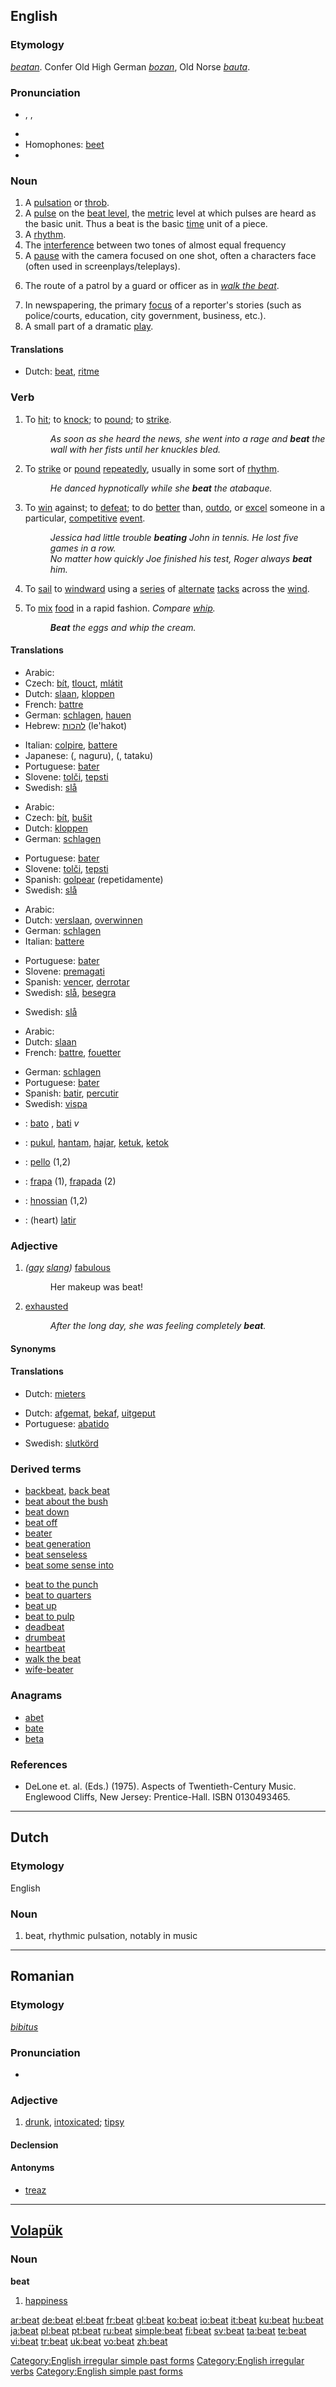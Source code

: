 {{wikipedia|dab=beat}}
==English==

===Etymology===
{{etyl|ang}} ''[[beatan]]''. Confer Old High German ''[[bozan]]'', Old Norse ''[[bauta]]''.

===Pronunciation===
* {{enPR|bēt}}, {{IPA|/biːt/}}, {{SAMPA|/bi:t/}}
* {{audio|en-us-beat.ogg|Audio (US)}}
* Homophones: [[beet]]
* {{rhymes|iːt}}

===Noun===
{{en-noun}}

# A [[pulsation]] or [[throb]].
# A [[pulse]] on the [[beat level]], the [[metric]] level at which pulses are heard as the basic unit.  Thus a beat is the basic [[time]] unit of a piece.
# A [[rhythm]].
# The [[interference]] between two tones of almost equal frequency
# A [[pause]] with the camera focused on one shot, often a characters face (often used in screenplays/teleplays).
# {{law enforcement}} The route of a patrol by a guard or officer as in ''[[walk the beat]]''.
# In newspapering, the primary [[focus]] of a reporter's stories (such as police/courts, education, city government, business, etc.).
# A small part of a dramatic [[play]].

====Translations====
{{trans-top|rhythm}}
* Dutch: [[beat]], [[ritme]] {{n}}
{{trans-mid}}
{{trans-bottom}}

===Verb===
{{en-verb|beats|beating|beat|beaten}}

# To [[hit]]; to [[knock]]; to [[pound]]; to [[strike]].
#: ''As soon as she heard the news, she went into a rage and '''beat''' the wall with her fists until her knuckles bled.''
# To [[strike]] or [[pound]] [[repeatedly]], usually in some sort of [[rhythm]].
#: ''He danced hypnotically while she '''beat''' the atabaque.''
# To [[win]] against; to [[defeat]]; to do [[better]] than, [[outdo]], or [[excel]] someone in a particular, [[competitive]] [[event]].
#: ''Jessica had little trouble '''beating''' John in tennis.  He lost five games in a row.''
#: ''No matter how quickly Joe finished his test, Roger always '''beat''' him.''
# {{context|intransitive|nautical}} To [[sail]] to [[windward]] using a [[series]] of [[alternate]] [[tack]]s across the [[wind]].
# To [[mix]] [[food]] in a rapid fashion. ''Compare [[whip]].''
#: '''''Beat''' the eggs and whip the cream.''

====Translations====
{{trans-top|to hit, to knock, to pound, to strike}}
* Arabic: {{Arab|[[يضرب]]}}
* Czech: [[bít]], [[tlouct]], [[mlátit]]
* Dutch: [[slaan]], [[kloppen]]
* French: [[battre]]
* German: [[schlagen]], [[hauen]]
* Hebrew: [[להכות]] (le'hakot)
{{trans-mid}}
* Italian: [[colpire]], [[battere]]
* Japanese: {{Jpan|[[殴る]]}} ({{Jpan|[[なぐる]]}}, naguru), {{Jpan|[[叩く]]}} ({{Jpan|[[たたく]]}}, tataku)
* Portuguese: [[bater]]
* Slovene: [[tolči]], [[tepsti]]
* Swedish: [[slå]]
{{trans-bottom}}

{{trans-top|to strike or pound repeatedly}}
* Arabic: {{Arab|[[يضرب]]}}
* Czech: [[bít]], [[bušit]]
* Dutch: [[kloppen]]
* German: [[schlagen]]
{{trans-mid}}
* Portuguese: [[bater]]
* Slovene: [[tolči]], [[tepsti]]
* Spanish: [[golpear]] (repetidamente)
* Swedish: [[slå]]
{{trans-bottom}}

{{trans-top|to win against}}
* Arabic: {{Arab|[[ينتصر]]}}
* Dutch: [[verslaan]], [[overwinnen]]
* German: [[schlagen]]
* Italian: [[battere]]
{{trans-mid}}
* Portuguese: [[bater]]
* Slovene: [[premagati]]
* Spanish: [[vencer]], [[derrotar]]
* Swedish: [[slå]], [[besegra]]
{{trans-bottom}}

{{trans-top|nautical}}
* Swedish: [[slå]]
{{trans-mid}}
{{trans-bottom}}

{{trans-top|to whip}}
* Arabic: {{Arab|[[يخفق]]}}
* Dutch: [[slaan]]
* French: [[battre]], [[fouetter]]
{{trans-mid}}
* German: [[schlagen]]
* Portuguese: [[bater]]
* Spanish: [[batir]], [[percutir]]
* Swedish: [[vispa]]
{{trans-bottom}}

{{checktrans-top}}
* {{ttbc|Esperanto}}: [[bato]] {{n}}, [[bati]] ''v''
* {{ttbc|Indonesian}}: [[pukul]], [[hantam]], [[hajar]], [[ketuk]], [[ketok]]
{{trans-mid}}
* {{ttbc|Latin}}: [[pello]] (1,2)
* {{ttbc|Novial}}: [[frapa]] (1), [[frapada]] (2)
* {{ttbc|Old English}}: [[hnossian]] (1,2)
* {{ttbc|Spanish}}: (heart) [[latir]]
{{trans-bottom}}

===Adjective===
{{en-adj-more}}

# ''([[gay]] [[slang]])'' [[fabulous]]
#: Her makeup was beat!
# [[exhausted]]
#: ''After the long day, she was feeling completely '''beat'''.''

====Synonyms====
{{ws_refer|tired|exhausted}}

====Translations====
{{trans-top|fabulous}}
* Dutch: [[mieters]]
{{trans-mid}}
{{trans-bottom}}

{{trans-top|exhausted}}
* Dutch: [[afgemat]], [[bekaf]], [[uitgeput]]
* Portuguese: [[abatido]]
{{trans-mid}}
* Swedish: [[slutkörd]]
{{trans-bottom}}

===Derived terms===
{{top2}}
* [[backbeat]], [[back beat]]
* [[beat about the bush]]
* [[beat down]]
* [[beat off]]
* [[beater]]
* [[beat generation]]
* [[beat senseless]]
* [[beat some sense into]]
{{mid2}}
* [[beat to the punch]]
* [[beat to quarters]]
* [[beat up]]
* [[beat to pulp]]
* [[deadbeat]]
* [[drumbeat]]
* [[heartbeat]]
* [[walk the beat]]
* [[wife-beater]]
{{trans-bottom}}

===Anagrams===
* [[abet]]
* [[bate]]
* [[beta]]

===References===
* DeLone et. al. (Eds.) (1975). Aspects of Twentieth-Century Music. Englewood Cliffs, New Jersey: Prentice-Hall. ISBN 0130493465.

[[Category:English irregular simple past forms]]
[[Category:English irregular verbs]]
[[Category:English simple past forms]]

----

==Dutch==

===Etymology===
English

===Noun===
{{nl-noun|beats|beatje}}

# beat, rhythmic pulsation, notably in music

----

==Romanian==

===Etymology===
{{etyl|la|ro}} ''[[bibitus]]''

===Pronunciation===
* {{IPA|[be̯at]|lang=ro}}

===Adjective===
{{ro-adj|4}}

# [[drunk]], [[intoxicated]]; [[tipsy]]

====Declension====
{{ro-adj-4|mpl=beţi|fpl=bete}}

====Antonyms====
* [[treaz]]

----

==[[Volapük]]==

===Noun===
'''beat'''

# [[happiness]]

[[ar:beat]]
[[de:beat]]
[[el:beat]]
[[fr:beat]]
[[gl:beat]]
[[ko:beat]]
[[io:beat]]
[[it:beat]]
[[ku:beat]]
[[hu:beat]]
[[ja:beat]]
[[pl:beat]]
[[pt:beat]]
[[ru:beat]]
[[simple:beat]]
[[fi:beat]]
[[sv:beat]]
[[ta:beat]]
[[te:beat]]
[[vi:beat]]
[[tr:beat]]
[[uk:beat]]
[[vo:beat]]
[[zh:beat]]